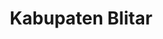 ---
title: Kabupaten Blitar
image: /kabupaten-blitar.jpg?url
category: Kabupaten
description: Salah satu ciri yang menjadi daya tarik terbesar terhadap Blitar yaitu makam dari presiden pertama Indonesia, Ir. Soekarno.
---